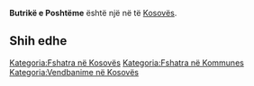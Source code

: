 {{Fshat në 
 | Emri                = Butrikë e Poshtëme
 | EmriAlt                = 
 | NAME_SHORT_FORM=      
 | NAME_GENERIC=      
 | NAME_SORT_NAME_RO=      BUTRIKEEPOSHTEME
 | FULL_NAME_RO = Butrikë e Poshtëme
 | FULL_NAME_ND_RO=Butrike e Poshteme
 | SORT_NAME_RG=BUTRIKEEPOSHTEME
 | FULL_NAME_RG=Butrikë e Poshtëme
 | FULL_NAME_ND_RG=Butrike e Poshteme
 | SRP_NAME_SHORT_FORM=      
 | SRP_NAME_GENERIC=      
 | SRP_NAME_SORT_NAME_RO=      
 | SRP_FULL_NAME_RO = 
 | SRP_FULL_NAME_ND_RO=
 | SRP_SORT_NAME_RG=
 | SRP_FULL_NAME_RG=
 | SRP_FULL_NAME_ND_RG=
 | Emri (Rasa dhanore) = 
 | Figura              = 
 | Shteti              = Kosovo
 | Komuna              = 
 | Kodi postar         = 
 | Sipërfaqja          = 

 | Popullsia           = 

 | Regj. i popullsisë  = 
 | Dend. e popullsisë  = 
 | Faqja zyrtare       = 
 <!--- Koordinatat ----> 
 | Gjerësia            = 42.409722
 | Gjatësia            = 21.455
 | Lartësia            = 
}}
'''Butrikë e Poshtëme''' është një [[]] në [[]] të [[Kosovës]].

<!-- == Gjeografia == -->
<!-- == Historia == -->
<!-- == Demografia == -->
== Shih edhe ==
{{Komuna }}
{{Kosovo-Administrata-Cung}}

[[Kategoria:Fshatra në Kosovës]]
[[Kategoria:Fshatra në Kommunes ]]
[[Kategoria:Vendbanime në Kosovës]]